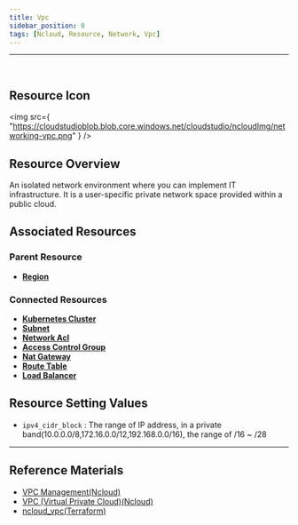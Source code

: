 ```yaml
---
title: Vpc
sidebar_position: 0
tags: [Ncloud, Resource, Network, Vpc]
---
```


<hr />
<br />

## Resource Icon

<img
    src={
        "https://cloudstudioblob.blob.core.windows.net/cloudstudio/ncloudImg/networking-vpc.png"
    }
/>

## Resource Overview

An isolated network environment where you can implement IT infrastructure. It is a user-specific private network space provided within a public cloud.

## Associated Resources

### Parent Resource

-   [**Region**](https://docs.cstudio.app/en/docs/resource/ncloud/Base/Region)

### Connected Resources

-   [**Kubernetes Cluster**](https://docs.cstudio.app/en/docs/resource/ncloud/Container/KubernetesCluster)
-   [**Subnet**](https://docs.cstudio.app/en/docs/resource/ncloud/Network/Subnet)
-   [**Network Acl**](https://docs.cstudio.app/en/docs/resource/ncloud/Network/NetworkAcl)
-   [**Access Control Group**](https://docs.cstudio.app/en/docs/resource/ncloud/Network/AccessControlGroup)
-   [**Nat Gateway**](https://docs.cstudio.app/en/docs/resource/ncloud/Network/NatGateway)
-   [**Route Table**](https://docs.cstudio.app/en/docs/resource/ncloud/Network/RouteTable)
-   [**Load Balancer**](https://docs.cstudio.app/en/docs/resource/ncloud/Network/LoadBalancer)

## Resource Setting Values

-   `ipv4_cidr_block` : The range of IP address, in a private band(10.0.0.0/8,172.16.0.0/12,192.168.0.0/16), the range of /16 ~ /28

---

## Reference Materials

-   [VPC Management(Ncloud)](https://guide.ncloud-docs.com/docs/vpc-manage-vpc)
-   [VPC (Virtual Private Cloud)(Ncloud)](https://www.ncloud.com/product/networking/vpc)
-   [ncloud_vpc(Terraform)](https://registry.terraform.io/providers/NaverCloudPlatform/ncloud/latest/docs/resources/vpc)
